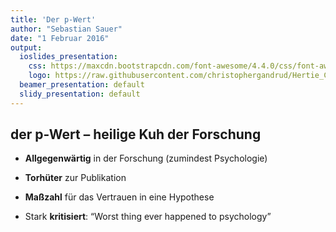 ```yaml
---
title: 'Der p-Wert'
author: "Sebastian Sauer"
date: "1 Februar 2016"
output:
  ioslides_presentation:
    css: https://maxcdn.bootstrapcdn.com/font-awesome/4.4.0/css/font-awesome.min.css
    logo: https://raw.githubusercontent.com/christophergandrud/Hertie_Collab_Data_Science/master/img/HertieCollaborativeDataLogo_v1.png
  beamer_presentation: default
  slidy_presentation: default
---
```





## der p-Wert -- heilige Kuh der Forschung

- **Allgegenwärtig** in der Forschung (zumindest Psychologie)

- **Torhüter** zur Publikation

- **Maßzahl** für das Vertrauen in eine Hypothese

- Stark **kritisiert**: "Worst thing ever happened to psychology"

